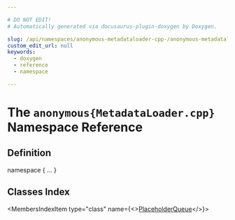 ```yaml
---

# DO NOT EDIT!
# Automatically generated via docusaurus-plugin-doxygen by Doxygen.

slug: /api/namespaces/anonymous-metadataloader-cpp-/anonymous-metadataloader-cpp-
custom_edit_url: null
keywords:
  - doxygen
  - reference
  - namespace

---
```





# The `anonymous{MetadataLoader.cpp}` Namespace Reference

<DoxygenPage pluginConfig={pluginConfig}>



## Definition

<CodeBlock>namespace &#123; ... &#125;</CodeBlock>

## Classes Index

<MembersIndex>

<MembersIndexItem
  type="class"
  name={<><a href="/docs/api/classes/anonymous-namespace-metadataloader-cpp-/anonymous-namespace-metadataloader-cpp-/placeholderqueue">PlaceholderQueue</a></>}>
</MembersIndexItem>

</MembersIndex>


</DoxygenPage>
